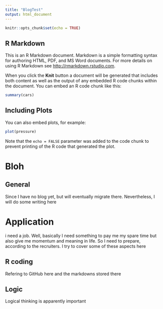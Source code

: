 ```yaml
---
title: "BlogTest"
output: html_document
---
```


```r
knitr::opts_chunk$set(echo = TRUE)
```

## R Markdown

This is an R Markdown document. Markdown is a simple formatting syntax for authoring HTML, PDF, and MS Word documents. For more details on using R Markdown see <http://rmarkdown.rstudio.com>.

When you click the **Knit** button a document will be generated that includes both content as well as the output of any embedded R code chunks within the document. You can embed an R code chunk like this:

```r
summary(cars)
```

## Including Plots

You can also embed plots, for example:

```r
plot(pressure)
```

Note that the `echo = FALSE` parameter was added to the code chunk to prevent printing of the R code that generated the plot.

# Bloh
## General
Since I have no blog yet, but will eventually migrate there. Nevertheless, I will do some writing here

# Application

i need a job. Well, basically I need something to pay me my spare time but also give me momentum and meaning in life.
So I need to prepare, according to the recruiters. I try to cover some of these aspects here

## R coding
Refering to GitHub here and the markdowns stored there

## Logic

Logical thinking is apparently important